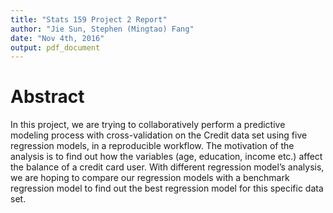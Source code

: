 ```yaml
---
title: "Stats 159 Project 2 Report"
author: "Jie Sun, Stephen (Mingtao) Fang"
date: "Nov 4th, 2016"
output: pdf_document
---
```


# Abstract

In this project, we are trying to collaboratively perform a predictive modeling process with cross-validation on the Credit data set using five regression models, in a reproducible workflow. The motivation of the analysis is to find out how the variables (age, education, income etc.) affect the balance of a credit card user. With different regression model’s analysis, we are hoping to compare our regression models with a benchmark regression model to find out the best regression model for this specific data set. 